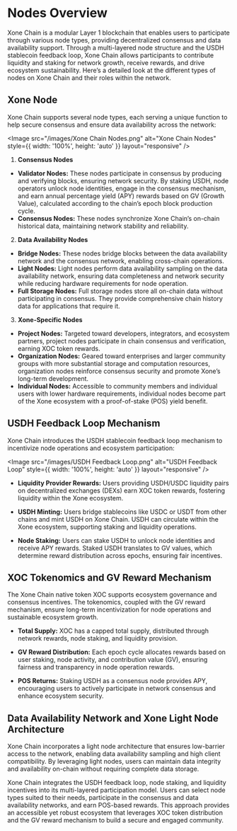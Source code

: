 
# Nodes Overview

Xone Chain is a modular Layer 1 blockchain that enables users to participate through various node types, providing decentralized consensus and data availability support. Through a multi-layered node structure and the USDH stablecoin feedback loop, Xone Chain allows participants to contribute liquidity and staking for network growth, receive rewards, and drive ecosystem sustainability. Here’s a detailed look at the different types of nodes on Xone Chain and their roles within the network.

## Xone Node

Xone Chain supports several node types, each serving a unique function to help secure consensus and ensure data availability across the network:

<Image src="/images/Xone Chain Nodes.png" alt="Xone Chain Nodes" style={{ width: '100%', height: 'auto' }} layout="responsive" />

1. **Consensus Nodes**

* **Validator Nodes:** These nodes participate in consensus by producing and verifying blocks, ensuring network security. By staking USDH, node operators unlock node identities, engage in the consensus mechanism, and earn annual percentage yield (APY) rewards based on GV (Growth Value), calculated according to the chain’s epoch block production cycle.
* **Consensus Nodes:** These nodes synchronize Xone Chain’s on-chain historical data, maintaining network stability and reliability.

2. **Data Availability Nodes**

* **Bridge Nodes:** These nodes bridge blocks between the data availability network and the consensus network, enabling cross-chain operations.
* **Light Nodes:** Light nodes perform data availability sampling on the data availability network, ensuring data completeness and network security while reducing hardware requirements for node operation.
* **Full Storage Nodes:** Full storage nodes store all on-chain data without participating in consensus. They provide comprehensive chain history data for applications that require it.

3. **Xone-Specific Nodes**

* **Project Nodes:** Targeted toward developers, integrators, and ecosystem partners, project nodes participate in chain consensus and verification, earning XOC token rewards.
* **Organization Nodes:** Geared toward enterprises and larger community groups with more substantial storage and computation resources, organization nodes reinforce consensus security and promote Xone’s long-term development.
* **Individual Nodes:** Accessible to community members and individual users with lower hardware requirements, individual nodes become part of the Xone ecosystem with a proof-of-stake (POS) yield benefit.

## USDH Feedback Loop Mechanism

Xone Chain introduces the USDH stablecoin feedback loop mechanism to incentivize node operations and ecosystem participation:

<Image src="/images/USDH Feedback Loop.png" alt="USDH Feedback Loop" style={{ width: '100%', height: 'auto' }} layout="responsive" />

- **Liquidity Provider Rewards:**
Users providing USDH/USDC liquidity pairs on decentralized exchanges (DEXs) earn XOC token rewards, fostering liquidity within the Xone ecosystem.

- **USDH Minting:**
Users bridge stablecoins like USDC or USDT from other chains and mint USDH on Xone Chain. USDH can circulate within the Xone ecosystem, supporting staking and liquidity operations.

- **Node Staking:**
Users can stake USDH to unlock node identities and receive APY rewards. Staked USDH translates to GV values, which determine reward distribution across epochs, ensuring fair incentives.

## XOC Tokenomics and GV Reward Mechanism

The Xone Chain native token XOC supports ecosystem governance and consensus incentives. The tokenomics, coupled with the GV reward mechanism, ensure long-term incentivization for node operations and sustainable ecosystem growth.

- **Total Supply:**
XOC has a capped total supply, distributed through network rewards, node staking, and liquidity provision.

- **GV Reward Distribution:**
Each epoch cycle allocates rewards based on user staking, node activity, and contribution value (GV), ensuring fairness and transparency in node operation rewards.

- **POS Returns:**
Staking USDH as a consensus node provides APY, encouraging users to actively participate in network consensus and enhance ecosystem security.

## Data Availability Network and Xone Light Node Architecture

Xone Chain incorporates a light node architecture that ensures low-barrier access to the network, enabling data availability sampling and high client compatibility. By leveraging light nodes, users can maintain data integrity and availability on-chain without requiring complete data storage.

Xone Chain integrates the USDH feedback loop, node staking, and liquidity incentives into its multi-layered participation model. Users can select node types suited to their needs, participate in the consensus and data availability networks, and earn POS-based rewards. This approach provides an accessible yet robust ecosystem that leverages XOC token distribution and the GV reward mechanism to build a secure and engaged community.


